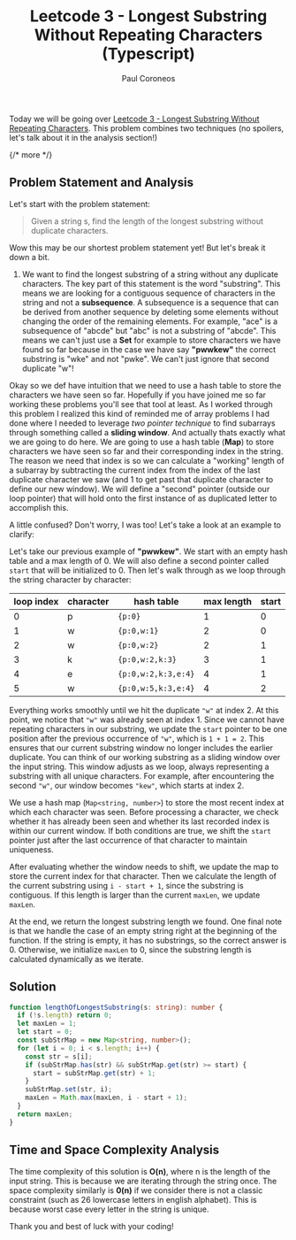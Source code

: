 ﻿---
title: "Leetcode 3 - Longest Substring Without Repeating Characters (Typescript)"
description: "Solution to Leetcode 3 - Longest Substring Without Repeating Characters (Typescript)"
pubDate: 2025-05-19
author: "Paul Coroneos"
tags: ["leetcode", "algorithms", "typescript", "hash table", "two pointer"]
---

Today we will be going over [Leetcode 3 - Longest Substring Without Repeating Characters](https://leetcode.com/problems/longest-substring-without-repeating-characters/description/). This problem combines two techniques (no spoilers, let's talk about it in the analysis section!)

{/* more */}

## Problem Statement and Analysis

Let's start with the problem statement:

> Given a string s, find the length of the longest substring without duplicate characters.

Wow this may be our shortest problem statement yet! But let's break it down a bit.

1. We want to find the longest substring of a string without any duplicate characters. The key part of this statement is the word "substring". This means we are looking for a contiguous sequence of characters in the string and not a **subsequence**. A subsequence is a sequence that can be derived from another sequence by deleting some elements without changing the order of the remaining elements. For example, "ace" is a subsequence of "abcde" but "abc" is not a substring of "abcde". This means we can't just use a **Set** for example to store characters we have found so far because in the case we have say **"pwwkew"** the correct substring is "wke" and not "pwke". We can't just ignore that second duplicate "w"!

Okay so we def have intuition that we need to use a hash table to store the characters we have seen so far. Hopefully if you have joined me so far working these problems you'll see that tool at least. As I worked through this problem I realized this kind of reminded me of array problems I had done where I needed to leverage _two pointer technique_ to find subarrays through something called a **sliding window**. And actually thats exactly what we are going to do here. We are going to use a hash table (**Map**) to store characters we have seen so far and their corresponding index in the string. The reason we need that index is so we can calculate a "working" length of a subarray by subtracting the current index from the index of the last duplicate character we saw (and 1 to get past that duplicate character to define our new window). We will define a "second" pointer (outside our loop pointer) that will hold onto the first instance of as duplicated letter to accomplish this.

A little confused? Don't worry, I was too! Let's take a look at an example to clarify:

Let's take our previous example of **"pwwkew"**. We start with an empty hash table and a max length of 0. We will also define a second pointer called `start` that will be initialized to 0. Then let's walk through as we loop through the string character by character:

| loop index | character | hash table          | max length | start |
| ---------- | --------- | ------------------- | ---------- | ----- |
| 0          | p         | `{p:0}`             | 1          | 0     |
| 1          | w         | `{p:0,w:1}`         | 2          | 0     |
| 2          | w         | `{p:0,w:2}`         | 2          | 1     |
| 3          | k         | `{p:0,w:2,k:3}`     | 3          | 1     |
| 4          | e         | `{p:0,w:2,k:3,e:4}` | 4          | 1     |
| 5          | w         | `{p:0,w:5,k:3,e:4}` | 4          | 2     |

Everything works smoothly until we hit the duplicate `"w"` at index 2. At this point, we notice that `"w"` was already seen at index 1. Since we cannot have repeating characters in our substring, we update the `start` pointer to be one position after the previous occurrence of `"w"`, which is `1 + 1 = 2`. This ensures that our current substring window no longer includes the earlier duplicate. You can think of our working substring as a sliding window over the input string. This window adjusts as we loop, always representing a substring with all unique characters. For example, after encountering the second `"w"`, our window becomes `"kew"`, which starts at index 2.

We use a hash map (`Map<string, number>`) to store the most recent index at which each character was seen. Before processing a character, we check whether it has already been seen and whether its last recorded index is within our current window. If both conditions are true, we shift the `start` pointer just after the last occurrence of that character to maintain uniqueness.

After evaluating whether the window needs to shift, we update the map to store the current index for that character. Then we calculate the length of the current substring using `i - start + 1`, since the substring is contiguous. If this length is larger than the current `maxLen`, we update `maxLen`.

At the end, we return the longest substring length we found. One final note is that we handle the case of an empty string right at the beginning of the function. If the string is empty, it has no substrings, so the correct answer is 0. Otherwise, we initialize `maxLen` to 0, since the substring length is calculated dynamically as we iterate.

## Solution

```typescript
function lengthOfLongestSubstring(s: string): number {
  if (!s.length) return 0;
  let maxLen = 1;
  let start = 0;
  const subStrMap = new Map<string, number>();
  for (let i = 0; i < s.length; i++) {
    const str = s[i];
    if (subStrMap.has(str) && subStrMap.get(str) >= start) {
      start = subStrMap.get(str) + 1;
    }
    subStrMap.set(str, i);
    maxLen = Math.max(maxLen, i - start + 1);
  }
  return maxLen;
}
```

## Time and Space Complexity Analysis

The time complexity of this solution is **O(n)**, where n is the length of the input string. This is because we are iterating through the string once. The space complexity similarly is **0(n)** if we consider there is not a classic constraint (such as 26 lowercase letters in english alphabet). This is because worst case every letter in the string is unique.

Thank you and best of luck with your coding!

